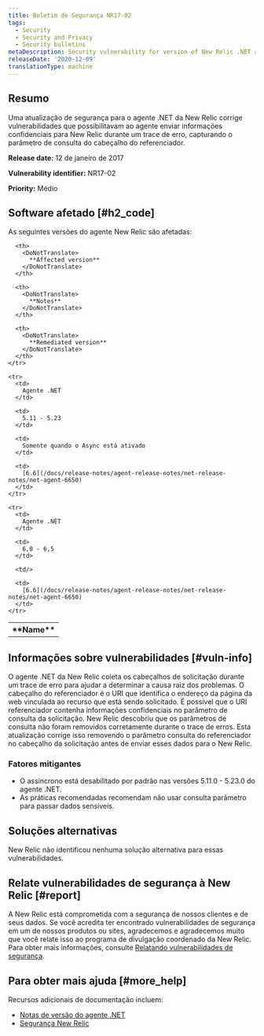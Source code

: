 ```yaml
---
title: Boletim de Segurança NR17-02
tags:
  - Security
  - Security and Privacy
  - Security bulletins
metaDescription: Security vulnerability for version of New Relic .NET agent.
releaseDate: '2020-12-09'
translationType: machine
---
```


## Resumo

Uma atualização de segurança para o agente .NET da New Relic corrige vulnerabilidades que possibilitavam ao agente enviar informações confidenciais para New Relic durante um trace de erro, capturando o parâmetro de consulta do cabeçalho do referenciador.

<DoNotTranslate>**Release date:**</DoNotTranslate> 12 de janeiro de 2017

<DoNotTranslate>**Vulnerability identifier:**</DoNotTranslate> NR17-02

<DoNotTranslate>**Priority:**</DoNotTranslate> Médio

## Software afetado [#h2_code]

As seguintes versões do agente New Relic são afetadas:

<table>
  <tbody>
    <tr>
      <th>
        <DoNotTranslate>
          **Name**
        </DoNotTranslate>
      </th>

      <th>
        <DoNotTranslate>
          **Affected version**
        </DoNotTranslate>
      </th>

      <th>
        <DoNotTranslate>
          **Notes**
        </DoNotTranslate>
      </th>

      <th>
        <DoNotTranslate>
          **Remediated version**
        </DoNotTranslate>
      </th>
    </tr>

    <tr>
      <td>
        Agente .NET
      </td>

      <td>
        5.11 - 5.23
      </td>

      <td>
        Somente quando o Async está ativado
      </td>

      <td>
        [6.6](/docs/release-notes/agent-release-notes/net-release-notes/net-agent-6650)
      </td>
    </tr>

    <tr>
      <td>
        Agente .NET
      </td>

      <td>
        6,0 - 6,5
      </td>

      <td/>

      <td>
        [6.6](/docs/release-notes/agent-release-notes/net-release-notes/net-agent-6650)
      </td>
    </tr>
  </tbody>
</table>

## Informações sobre vulnerabilidades [#vuln-info]

O agente .NET da New Relic coleta os cabeçalhos de solicitação durante um trace de erro para ajudar a determinar a causa raiz dos problemas. O cabeçalho do referenciador é o URI que identifica o endereço da página da web vinculada ao recurso que está sendo solicitado. É possível que o URI referenciador contenha informações confidenciais no parâmetro de consulta da solicitação. New Relic descobriu que os parâmetros de consulta não foram removidos corretamente durante o trace de erros. Esta atualização corrige isso removendo o parâmetro consulta do referenciador no cabeçalho da solicitação antes de enviar esses dados para o New Relic.

### Fatores mitigantes

* O assíncrono está desabilitado por padrão nas versões 5.11.0 - 5.23.0 do agente .NET.
* As práticas recomendadas recomendam não usar consulta parâmetro para passar dados sensíveis.

## Soluções alternativas

New Relic não identificou nenhuma solução alternativa para essas vulnerabilidades.

## Relate vulnerabilidades de segurança à New Relic [#report]

A New Relic está comprometida com a segurança de nossos clientes e de seus dados. Se você acredita ter encontrado vulnerabilidades de segurança em um de nossos produtos ou sites, agradecemos e agradecemos muito que você relate isso ao programa de divulgação coordenado da New Relic. Para obter mais informações, consulte [Relatando vulnerabilidades de segurança](/docs/security/new-relic-security/data-privacy/reporting-security-vulnerabilities).

## Para obter mais ajuda [#more_help]

Recursos adicionais de documentação incluem:

* [Notas de versão do agente .NET](/docs/release-notes/agent-release-notes/net-release-notes)
* [Segurança New Relic](https://newrelic.com/security)
